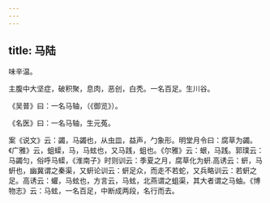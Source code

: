 ```yaml
---
---
---
```

title: 马陆
---



味辛温。

主腹中大坚症，破积聚，息肉，恶创，白秃。一名百足。生川谷。

《吴普》曰：一名马轴，（《御览》）。

《名医》曰：一名马轴，生元菟。

案《说文》云：蠲，马蠲也，从虫皿，益声，勹象形。明堂月令曰：腐草为蠲。《广雅》云，蛆蟝，马，马蚿也，又马践，蛆也。《尔雅》云：蛝，马践。郭璞云：马蠲匀，俗呼马蟝，《淮南子》时则训云：季夏之月，腐草化为蚈.高诱云：蚈，马蚈也，幽冀谓之秦渠，又蚈论训云：蚈足众，而走不若蛇，又兵略训云：若蚈之足。高诱云：蠸，马蚿也，方言云，马蚿，北燕谓之蛆渠，其大者谓之马蚰。《博物志》云：马蚿，一名百足，中断成两段，名行而去。